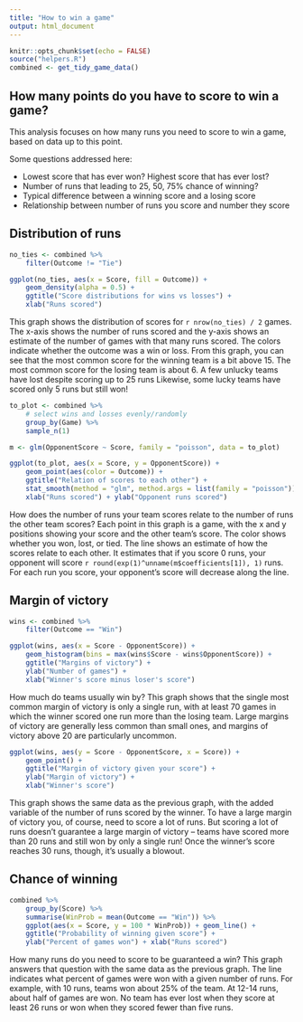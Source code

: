 ```yaml
---
title: "How to win a game"
output: html_document
---
```


```r
knitr::opts_chunk$set(echo = FALSE)
source("helpers.R")
combined <- get_tidy_game_data()
```

## How many points do you have to score to win a game?

This analysis focuses on how many runs you need to score to win a game, based on data up to this point. 

Some questions addressed here:

* Lowest score that has ever won? Highest score that has ever lost? 
* Number of runs that leading to 25, 50, 75% chance of winning? 
* Typical difference between a winning score and a losing score
* Relationship between number of runs you score and number they score

## Distribution of runs

```r
no_ties <- combined %>% 
    filter(Outcome != "Tie")

ggplot(no_ties, aes(x = Score, fill = Outcome)) + 
    geom_density(alpha = 0.5) + 
    ggtitle("Score distributions for wins vs losses") + 
    xlab("Runs scored")
```

This graph shows the distribution of scores for `r nrow(no_ties) / 2` games. The x-axis shows the number of runs scored and the y-axis shows an estimate of the number of games with that many runs scored. The colors indicate whether the outcome was a win or loss. From this graph, you can see that the most common score for the winning team is a bit above 15. The most common score for the losing team is about 6. A few unlucky teams have lost despite scoring up to 25 runs Likewise, some lucky teams have scored only 5 runs but still won! 

```r
to_plot <- combined %>% 
    # select wins and losses evenly/randomly
    group_by(Game) %>% 
    sample_n(1) 

m <- glm(OpponentScore ~ Score, family = "poisson", data = to_plot)

ggplot(to_plot, aes(x = Score, y = OpponentScore)) + 
    geom_point(aes(color = Outcome)) + 
    ggtitle("Relation of scores to each other") + 
    stat_smooth(method = "glm", method.args = list(family = "poisson")) + 
    xlab("Runs scored") + ylab("Opponent runs scored")
```

How does the number of runs your team scores relate to the number of runs the other team scores? Each point in this graph is a game, with the x and y positions showing your score and the other team's score. The color shows whether you won, lost, or tied. The line shows an estimate of how the scores relate to each other. It estimates that if you score 0 runs, your opponent will score `r round(exp(1)^unname(m$coefficients[1]), 1)` runs. For each run you score, your opponent's score will decrease along the line. 

## Margin of victory

```r
wins <- combined %>% 
    filter(Outcome == "Win")

ggplot(wins, aes(x = Score - OpponentScore)) + 
    geom_histogram(bins = max(wins$Score - wins$OpponentScore)) + 
    ggtitle("Margins of victory") +
    ylab("Number of games") + 
    xlab("Winner's score minus loser's score")
```

How much do teams usually win by? This graph shows that the single most common margin of victory is only a single run, with at least 70 games in which the winner scored one run more than the losing team. Large margins of victory are generally less common than small ones, and margins of victory above 20 are particularly uncommon. 

```r
ggplot(wins, aes(y = Score - OpponentScore, x = Score)) + 
    geom_point() + 
    ggtitle("Margin of victory given your score") +
    ylab("Margin of victory") + 
    xlab("Winner's score")
```

This graph shows the same data as the previous graph, with the added variable of the number of runs scored by the winner. To have a large margin of victory you, of course, need to score a lot of runs. But scoring a lot of runs doesn't guarantee a large margin of victory -- teams have scored more than 20 runs and still won by only a single run! Once the winner's score reaches 30 runs, though, it's usually a blowout. 

## Chance of winning

```r
combined %>% 
    group_by(Score) %>% 
    summarise(WinProb = mean(Outcome == "Win")) %>% 
    ggplot(aes(x = Score, y = 100 * WinProb)) + geom_line() + 
    ggtitle("Probability of winning given score") + 
    ylab("Percent of games won") + xlab("Runs scored")
```

How many runs do you need to score to be guaranteed a win? This graph answers that question with the same data as the previous graph. The line indicates what percent of games were won with a given number of runs. For example, with 10 runs, teams won about 25% of the team. At 12-14 runs, about half of games are won. No team has ever lost when they score at least 26 runs or won when they scored fewer than five runs.  
